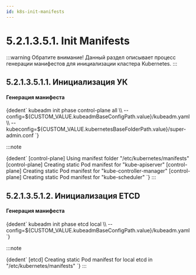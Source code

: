 ```yaml
---
id: k8s-init-manifests
---
```




# 5.2.1.3.5.1. Init Manifests

:::warning Обратите внимание!
Данный раздел описывает процесс генерации манифестов для инициализации кластера Kubernetes.
:::

## 5.2.1.3.5.1.1. Инициализация УК

<h4>Генерация манифеста</h4>
<CodeBlock language="bash">
  {dedent`
    kubeadm init phase control-plane all \\
      --config=${CUSTOM_VALUE.kubeadmBaseConfigPath.value}/kubeadm.yaml \\
      --kubeconfig=${CUSTOM_VALUE.kubernetesBaseFolderPath.value}/super-admin.conf
  `}
</CodeBlock>

:::note

<CodeBlock language="bash">
  {dedent`
    [control-plane] Using manifest folder "/etc/kubernetes/manifests"
    [control-plane] Creating static Pod manifest for "kube-apiserver"
    [control-plane] Creating static Pod manifest for "kube-controller-manager"
    [control-plane] Creating static Pod manifest for "kube-scheduler"
  `}
</CodeBlock>
:::

## 5.2.1.3.5.1.2. Инициализация ETCD

<h4>Генерация манифеста</h4>
<CodeBlock language="bash">
  {dedent`
    kubeadm init phase etcd local \\
      --config=${CUSTOM_VALUE.kubeadmBaseConfigPath.value}/kubeadm.yaml
  `}
</CodeBlock>

:::note

<CodeBlock language="bash">
  {dedent`
    [etcd] Creating static Pod manifest for local etcd in "/etc/kubernetes/manifests"
  `}
</CodeBlock>
:::
